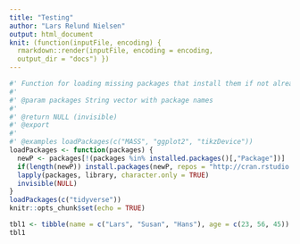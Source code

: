 ```yaml
---
title: "Testing"
author: "Lars Relund Nielsen"
output: html_document
knit: (function(inputFile, encoding) {
  rmarkdown::render(inputFile, encoding = encoding,
  output_dir = "docs") })
---
```


```r
#' Function for loading missing packages that install them if not already installed.
#'
#' @param packages String vector with package names
#'
#' @return NULL (invisible)
#' @export
#'
#' @examples loadPackages(c("MASS", "ggplot2", "tikzDevice"))
loadPackages <- function(packages) {
  newP <- packages[!(packages %in% installed.packages()[,"Package"])]
  if(length(newP)) install.packages(newP, repos = "http://cran.rstudio.com/")
  lapply(packages, library, character.only = TRUE)
  invisible(NULL)
}
loadPackages(c("tidyverse"))
knitr::opts_chunk$set(echo = TRUE)
```

```r
tbl1 <- tibble(name = c("Lars", "Susan", "Hans"), age = c(23, 56, 45))
tbl1
```

